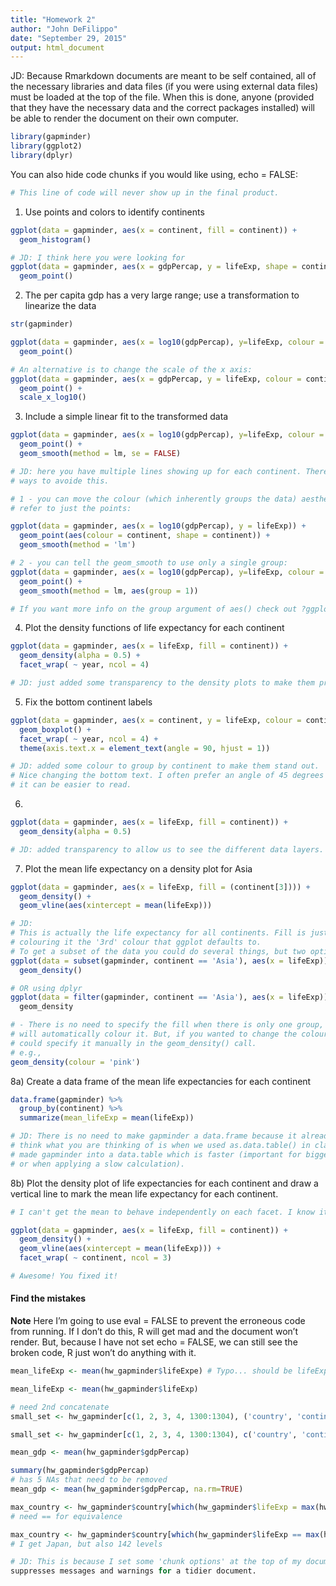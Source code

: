```yaml
---
title: "Homework 2"
author: "John DeFilippo"
date: "September 29, 2015"
output: html_document
---
```


JD: Because Rmarkdown documents are meant to be self contained, all of the 
necessary libraries and data files (if you were using external data files) must
be loaded at the top of the file. When this is done, anyone (provided that they 
have the necessary data and the correct packages installed) will be able to 
render the document on their own computer. 

```r
library(gapminder)
library(ggplot2)
library(dplyr)
```

You can also hide code chunks if you would like using, echo = FALSE:

```r
# This line of code will never show up in the final product.
```


1) Use points and colors to identify continents

```r
ggplot(data = gapminder, aes(x = continent, fill = continent)) +
  geom_histogram()

# JD: I think here you were looking for 
ggplot(data = gapminder, aes(x = gdpPercap, y = lifeExp, shape = continent, colour = continent)) + 
  geom_point()

```

2) The per capita gdp has a very large range; use a transformation to linearize the data

```r
str(gapminder)

ggplot(data = gapminder, aes(x = log10(gdpPercap), y=lifeExp, colour = continent)) +
  geom_point()

# An alternative is to change the scale of the x axis:
ggplot(data = gapminder, aes(x = gdpPercap, y = lifeExp, colour = continent, shape = continent)) + 
  geom_point() +
  scale_x_log10()
```

3) Include a simple linear fit to the transformed data

```r
ggplot(data = gapminder, aes(x = log10(gdpPercap), y=lifeExp, colour = continent, shape = continent)) +
  geom_point() +
  geom_smooth(method = lm, se = FALSE)

# JD: here you have multiple lines showing up for each continent. There are several
# ways to avoide this. 

# 1 - you can move the colour (which inherently groups the data) aesthetic to 
# refer to just the points:

ggplot(data = gapminder, aes(x = log10(gdpPercap), y = lifeExp)) + 
  geom_point(aes(colour = continent, shape = continent)) +
  geom_smooth(method = 'lm')

# 2 - you can tell the geom_smooth to use only a single group:
ggplot(data = gapminder, aes(x = log10(gdpPercap), y=lifeExp, colour = continent, shape = continent)) +
  geom_point() +
  geom_smooth(method = lm, aes(group = 1))

# If you want more info on the group argument of aes() check out ?ggplot2::group

```

4) Plot the density functions of life expectancy for each continent

```r
ggplot(data = gapminder, aes(x = lifeExp, fill = continent)) +
  geom_density(alpha = 0.5) +
  facet_wrap( ~ year, ncol = 4)

# JD: just added some transparency to the density plots to make them prettier.
```

5) Fix the bottom continent labels

```r
ggplot(data = gapminder, aes(x = continent, y = lifeExp, colour = continent)) +
  geom_boxplot() +
  facet_wrap( ~ year, ncol = 4) +
  theme(axis.text.x = element_text(angle = 90, hjust = 1))

# JD: added some colour to group by continent to make them stand out.
# Nice changing the bottom text. I often prefer an angle of 45 degrees because 
# it can be easier to read.
```

6)  

```r
ggplot(data = gapminder, aes(x = lifeExp, fill = continent)) +
  geom_density(alpha = 0.5)

# JD: added transparency to allow us to see the different data layers. 
```

7) Plot the mean life expectancy on a density plot for Asia

```r
ggplot(data = gapminder, aes(x = lifeExp, fill = (continent[3]))) +
  geom_density() +
  geom_vline(aes(xintercept = mean(lifeExp)))

# JD:
# This is actually the life expectancy for all continents. Fill is just 
# colouring it the '3rd' colour that ggplot defaults to.
# To get a subset of the data you could do several things, but two options are:
ggplot(data = subset(gapminder, continent == 'Asia'), aes(x = lifeExp)) + 
  geom_density()

# OR using dplyr
ggplot(data = filter(gapminder, continent == 'Asia'), aes(x = lifeExp)) + 
  geom_density

# - There is no need to specify the fill when there is only one group, ggplot 
# will automatically colour it. But, if you wanted to change the colour, you 
# could specify it manually in the geom_density() call.
# e.g., 
geom_density(colour = 'pink')

```
                        
8a) Create a data frame of the mean life expectancies for each continent

```r
data.frame(gapminder) %>% 
  group_by(continent) %>%
  summarize(mean_lifeExp = mean(lifeExp))

# JD: There is no need to make gapminder a data.frame because it already is. I 
# think what you are thinking of is when we used as.data.table() in class. This 
# made gapminder into a data.table which is faster (important for bigger datasets 
# or when applying a slow calculation).

```
8b) Plot the density plot of life expectancies for each continent and draw a vertical line to mark the mean life expectancy for each continent.

```r
# I can't get the mean to behave independently on each facet. I know it has something to do with creating the data.frame, but I couldn't get it to work.

ggplot(data = gapminder, aes(x = lifeExp, fill = continent)) +
  geom_density() +
  geom_vline(aes(xintercept = mean(lifeExp))) +
  facet_wrap( ~ continent, ncol = 3)

# Awesome! You fixed it!
```

#### Find the mistakes

**Note** Here I'm going to use eval = FALSE to prevent the erroneous code from 
running. If I don't do this, R will get mad and the document won't render. But, 
because I have not set echo = FALSE, we can still see the broken code, R just 
won't do anything with it.  

```r
mean_lifeExp <- mean(hw_gapminder$lifeExpe) # Typo... should be lifeExp
```

```r
mean_lifeExp <- mean(hw_gapminder$lifeExp)
```


```r
# need 2nd concatenate
small_set <- hw_gapminder[c(1, 2, 3, 4, 1300:1304), ('country', 'continent', 'year')]
```

```r
small_set <- hw_gapminder[c(1, 2, 3, 4, 1300:1304), c('country', 'continent', 'year')]
```

```r
mean_gdp <- mean(hw_gapminder$gdpPercap)
```

```r
summary(hw_gapminder$gdpPercap)
# has 5 NAs that need to be removed
mean_gdp <- mean(hw_gapminder$gdpPercap, na.rm=TRUE)
```

```r
max_country <- hw_gapminder$country[which(hw_gapminder$lifeExp = max(hw_gapminder$lifeExp))]
# need == for equivalence
```
```r
max_country <- hw_gapminder$country[which(hw_gapminder$lifeExp == max(hw_gapminder$lifeExp))]
# I get Japan, but also 142 levels

# JD: This is because I set some 'chunk options' at the top of my document that 
suppresses messages and warnings for a tidier document.
```